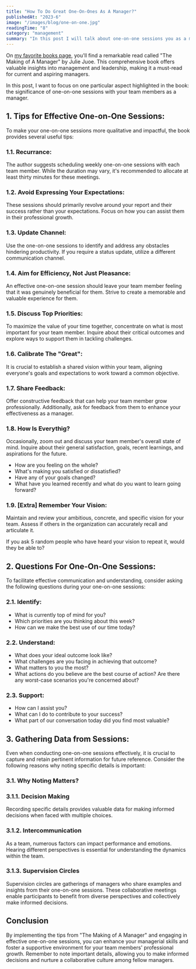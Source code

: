 ```yaml
---
title: "How To Do Great One-On-Ones As A Manager?"
publishedAt: "2023-6"
image: "/images/blog/one-on-one.jpg"
readingTime: "8"
category: "management"
summary: "In this post I will talk about one-on-one sessions you as a manager and leader, need to have with your team members."
---
```


On [my favorite books page](/favourites/books), you'll find a remarkable read called "The Making of A Manager" by Julie Juoe.
This comprehensive book offers valuable insights into management and leadership,
making it a must-read for current and aspiring managers.

In this post, I want to focus on one particular aspect highlighted in the book:
the significance of one-on-one sessions with your team members as a manager.

## 1. Tips for Effective One-on-One Sessions:

To make your one-on-one sessions more qualitative and impactful, the book provides several useful tips:

### 1.1. Recurrance:

The author suggests scheduling weekly one-on-one sessions with each team member.
While the duration may vary, it's recommended to allocate at least thirty minutes for these meetings.

### 1.2. Avoid Expressing Your Expectations:

These sessions should primarily revolve around your report and their success rather than your expectations.
Focus on how you can assist them in their professional growth.

### 1.3. Update Channel:

Use the one-on-one sessions to identify and address any obstacles hindering productivity.
If you require a status update, utilize a different communication channel.

### 1.4. Aim for Efficiency, Not Just Pleasance:

An effective one-on-one session should leave your team member feeling that it was genuinely beneficial for them.
Strive to create a memorable and valuable experience for them.

### 1.5. Discuss Top Priorities:

To maximize the value of your time together, concentrate on what is most important for your team member.
Inquire about their critical outcomes and explore ways to support them in tackling challenges.

### 1.6. Calibrate The "Great":

It is crucial to establish a shared vision within your team,
aligning everyone's goals and expectations to work toward a common objective.

### 1.7. Share Feedback:

Offer constructive feedback that can help your team member grow professionally.
Additionally, ask for feedback from them to enhance your effectiveness as a manager.

### 1.8. How Is Everythig?

Occasionally, zoom out and discuss your team member's overall state of mind.
Inquire about their general satisfaction, goals, recent learnings, and aspirations for the future.

- How are you feeling on the whole?
- What's making you satisfied or dissatisfied?
- Have any of your goals changed?
- What have you learned recently and what do you want to learn going forward?

### 1.9. [Extra] Remember Your Vision:

Maintain and review your ambitious, concrete, and specific vision for your team.
Assess if others in the organization can accurately recall and articulate it.

If you ask 5 random people who have heard your vision to repeat it, would they be able to?

## 2. Questions For One-On-One Sessions:

To facilitate effective communication and understanding,
consider asking the following questions during your one-on-one sessions:

### 2.1. Identify:

- What is currently top of mind for you?
- Which priorities are you thinking about this week?
- How can we make the best use of our time today?

### 2.2. Understand:

- What does your ideal outcome look like?
- What challenges are you facing in achieving that outcome?
- What matters to you the most?
- What actions do you believe are the best course of action? Are there any worst-case scenarios you're concerned about?

### 2.3. Support:

- How can I assist you?
- What can I do to contribute to your success?
- What part of our conversation today did you find most valuable?

## 3. Gathering Data from Sessions:

Even when conducting one-on-one sessions effectively,
it is crucial to capture and retain pertinent information for future reference.
Consider the following reasons why noting specific details is important:

### 3.1. Why Noting Matters?

### 3.1.1. Decision Making

Recording specific details provides valuable data for making informed decisions when faced with multiple choices.

### 3.1.2. Intercommunication

As a team, numerous factors can impact performance and emotions.
Hearing different perspectives is essential for understanding the dynamics within the team.

### 3.1.3. Supervision Circles

Supervision circles are gatherings of managers who share examples and insights from their one-on-one sessions.
These collaborative meetings enable participants to benefit from diverse perspectives and collectively make informed decisions.

## Conclusion

By implementing the tips from "The Making of A Manager" and engaging in effective one-on-one sessions,
you can enhance your managerial skills and foster a supportive environment for your team members' professional growth.
Remember to note important details, allowing you to make informed decisions and nurture a collaborative culture among fellow managers.
